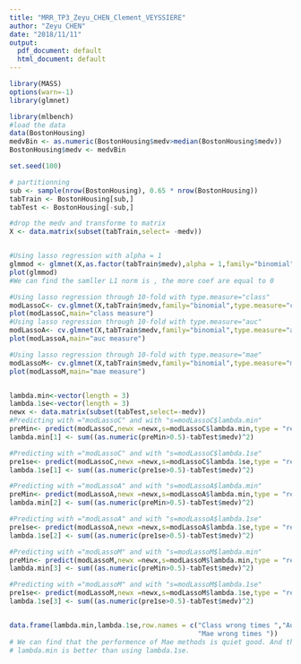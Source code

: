 ```yaml
---
title: "MRR_TP3_Zeyu_CHEN_Clement_VEYSSIERE"
author: "Zeyu CHEN"
date: "2018/11/11"
output:
  pdf_document: default
  html_document: default
---
```


```r

library(MASS)
options(warn=-1)
library(glmnet)

library(mlbench)
#load the data 
data(BostonHousing)
medvBin <- as.numeric(BostonHousing$medv>median(BostonHousing$medv))
BostonHousing$medv <- medvBin

set.seed(100)

# partitionning 
sub <- sample(nrow(BostonHousing), 0.65 * nrow(BostonHousing))
tabTrain <- BostonHousing[sub,]
tabTest <- BostonHousing[-sub,]

#drop the medv and transforme to matrix
X <- data.matrix(subset(tabTrain,select= -medv))


#Using lasso regression with alpha = 1
glmmod <- glmnet(X,as.factor(tabTrain$medv),alpha = 1,family="binomial")
plot(glmmod)
#We can find the samller L1 norm is , the more coef are equal to 0

#Using lasso regression through 10-fold with type.measure="class"
modLassoC<- cv.glmnet(X,tabTrain$medv,family="binomial",type.measure="class",alpha=1)
plot(modLassoC,main="class measure")
#Using lasso regression through 10-fold with type.measure="auc"
modLassoA<- cv.glmnet(X,tabTrain$medv,family="binomial",type.measure="auc",alpha=1)
plot(modLassoA,main="auc measure")

#Using lasso regression through 10-fold with type.measure="mae"
modLassoM<- cv.glmnet(X,tabTrain$medv,family="binomial",type.measure="mae",alpha=1)
plot(modLassoM,main="mae measure")


lambda.min<-vector(length = 3)
lambda.1se<-vector(length = 3)
newx <- data.matrix(subset(tabTest,select=-medv))
#Predicting with ="modLassoC" and with "s=modLassoC$lambda.min"
preMin<- predict(modLassoC,newx =newx,s=modLassoC$lambda.min,type = "response")
lambda.min[1] <- sum((as.numeric(preMin>0.5)-tabTest$medv)^2)

#Predicting with ="modLassoC" and with "s=modLassoC$lambda.1se"
pre1se<- predict(modLassoC,newx =newx,s=modLassoC$lambda.1se,type = "response")
lambda.1se[1] <- sum((as.numeric(pre1se>0.5)-tabTest$medv)^2)

#Predicting with ="modLassoA" and with "s=modLassoA$lambda.min"
preMin<- predict(modLassoA,newx =newx,s=modLassoA$lambda.min,type = "response")
lambda.min[2] <- sum((as.numeric(preMin>0.5)-tabTest$medv)^2)

#Predicting with ="modLassoA" and with "s=modLassoA$lambda.1se"
pre1se<- predict(modLassoA,newx =newx,s=modLassoA$lambda.1se,type = "response")
lambda.1se[2] <- sum((as.numeric(pre1se>0.5)-tabTest$medv)^2)

#Predicting with ="modLassoM" and with "s=modLassoM$lambda.min"
preMin<- predict(modLassoM,newx =newx,s=modLassoM$lambda.min,type = "response")
lambda.min[3] <- sum((as.numeric(preMin>0.5)-tabTest$medv)^2)

#Predicting with ="modLassoM" and with "s=modLassoM$lambda.1se"
pre1se<- predict(modLassoM,newx =newx,s=modLassoM$lambda.1se,type = "response")
lambda.1se[3] <- sum((as.numeric(pre1se>0.5)-tabTest$medv)^2)


data.frame(lambda.min,lambda.1se,row.names = c("Class wrong times ","Auc wrong times ",
                                               "Mae wrong times "))
# We can find that the performence of Mae methods is quiet good. And the performence using
# lambda.min is better than using lambda.1se.
```


